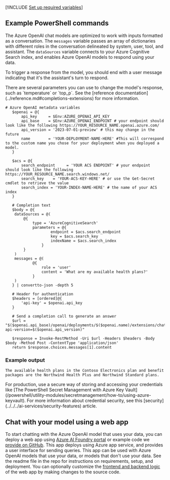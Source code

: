 ---
---

[!INCLUDE [Set up required variables](./use-your-data-common-variables)]

## Example PowerShell commands

The Azure OpenAI chat models are optimized to work with inputs formatted as a conversation. The `messages` variable passes an array of dictionaries with different roles in the conversation delineated by system, user, tool, and assistant. The `dataSources` variable connects to your Azure Cognitive Search index, and enables Azure OpenAI models to respond using your data.

To trigger a response from the model, you should end with a user message indicating that it's the assistant's turn to respond.

<Tip>
There are several parameters you can use to change the model's response, such as `temperature` or `top_p`. See the [reference documentation](../reference.md#completions-extensions) for more information.
</Tip>

```powershell-interactive
# Azure OpenAI metadata variables
   $openai = @{
       api_key     = $Env:AZURE_OPENAI_API_KEY
       api_base    = $Env:AZURE_OPENAI_ENDPOINT # your endpoint should look like the following https://YOUR_RESOURCE_NAME.openai.azure.com/
       api_version = '2023-07-01-preview' # this may change in the future
       name        = 'YOUR-DEPLOYMENT-NAME-HERE' #This will correspond to the custom name you chose for your deployment when you deployed a model.
   }

   $acs = @{
       search_endpoint     = 'YOUR ACS ENDPOINT' # your endpoint should look like the following https://YOUR_RESOURCE_NAME.search.windows.net/
       search_key    = 'YOUR-ACS-KEY-HERE' # or use the Get-Secret cmdlet to retrieve the value
       search_index = 'YOUR-INDEX-NAME-HERE' # the name of your ACS index
   }

   # Completion text
   $body = @{
    dataSources = @(
        @{
            type = 'AzureCognitiveSearch'
            parameters = @{
                    endpoint = $acs.search_endpoint
                    key = $acs.search_key
                    indexName = $acs.search_index
                }
        }
    )
    messages = @(
            @{
                role = 'user'
                content = 'What are my available health plans?'
            }
    )
   } | convertto-json -depth 5

   # Header for authentication
   $headers = [ordered]@{
       'api-key' = $openai.api_key
   }

   # Send a completion call to generate an answer
   $url = "$($openai.api_base)/openai/deployments/$($openai.name)/extensions/chat/completions?api-version=$($openai.api_version)"

   $response = Invoke-RestMethod -Uri $url -Headers $headers -Body $body -Method Post -ContentType 'application/json'
   return $response.choices.messages[1].content
```

### Example output

```text
The available health plans in the Contoso Electronics plan and benefit packages are the Northwind Health Plus and Northwind Standard plans.
```

<Info>
For production, use a secure way of storing and accessing your credentials like [The PowerShell Secret Management with Azure Key Vault](/powershell/utility-modules/secretmanagement/how-to/using-azure-keyvault). For more information about credential security, see this [security](../../../ai-services/security-features) article.
</Info>


## Chat with your model using a web app

To start chatting with the Azure OpenAI model that uses your data, you can deploy a web app using [Azure AI Foundry portal](../concepts/use-your-data.md#deploy-to-a-copilot-preview-teams-app-preview-or-web-app) or example code we [provide on GitHub](https://go.microsoft.com/fwlink/?linkid=2244395). This app deploys using Azure app service, and provides a user interface for sending queries. This app can be used with Azure OpenAI models that use your data, or models that don't use your data. See the readme file in the repo for instructions on requirements, setup, and deployment. You can optionally customize the [frontend and backend logic](../how-to/use-web-app.md#customizing-the-application-using-environment-variables) of the web app by making changes to the source code.
